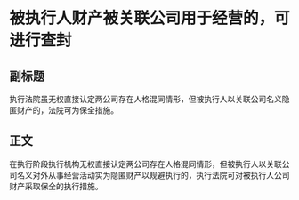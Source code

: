 # 被执行人财产被关联公司用于经营的，可进行查封
## 副标题
执行法院虽无权直接认定两公司存在人格混同情形，但被执行人以关联公司名义隐匿财产的，法院可为保全措施。
## 正文
在执行阶段执行机构无权直接认定两公司存在人格混同情形，但被执行人以关联公司名义对外从事经营活动实为隐匿财产以规避执行的，执行法院可对被执行人公司财产采取保全的执行措施。